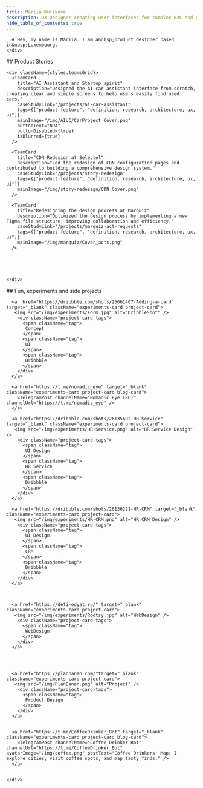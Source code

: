 ```yaml
---
title: Mariia Kulikova
description: UX Designer creating user interfaces for complex B2C and B2B products in AI, CloudTech, E-com and MarTech
hide_table_of_contents: true
---
```




<div className="container body">
  <section className="section" >
    <div className="bio"> 
     
      # Hey, my name is Mariia. I am a&nbsp;product designer based in&nbsp;Luxembourg. 
    </div>
  </section>


  <section className="section">
  ## Product Stories

    <div className={styles.teamsGrid}>
      <TeamCard
        title="AI Assistant and Startup spirit"
        description="Designed the AI car assistant interface from scratch, creating clear and simple screens to help users easily find used cars."
        caseStudyLink="/projects/ai-car-assistant"
        tags={["product feature", "definition, research, architecture, ux, ui"]}
        mainImage="/img/AIUC/CarProject_Cover.png"
        buttonText="NDA"
        buttonDisabled={true}
        isBlurred={true}
      />
      
      <TeamCard
        title="CDN Redesign at Selectel"
        description="Led the redesign of CDN configuration pages and contributed to building a comprehensive design system."
        caseStudyLink="/projects/story-redesign"
        tags={["product feature", "definition, research, architecture, ux, ui"]}
        mainImage="/img/story-redesign/CDN_Cover.png"
      />

      <TeamCard
        title="Redesigning the design process at Marquiz"
        description="Optimized the design process by implementing a new Figma file structure, improving collaboration and efficiency."
        caseStudyLink="/projects/marquiz-act-requests"
        tags={["product feature", "definition, research, architecture, ux, ui"]}
        mainImage="/img/marquiz/Cover_acts.png"
      />
     
      
     

     
    </div>
  </section>


  <section className="section experiments">
     ## Fun, experiments and side projects
    <div className="experiments-grid">
   
   
     
      <a  href="https://dribbble.com/shots/25661407-Adding-a-card" target="_blank" className="experiments-card project-card">
       <img src="/img/experiments/Form.jpg" alt="DribbleShot" />
        <div className="project-card-tags">
          <span className="tag">
           Concept
          </span>
          <span className="tag">
           UI
          </span>
          <span className="tag">
           Dribbble
          </span>
        </div>
      </a>

      <a href="https://t.me/nomadic_eye" target="_blank" className="experiments-card project-card blog-card">
        <TelegramPost channelName="Nomadic Eye (RU)" channelUrl="https://t.me/nomadic_eye" />
      </a>

      <a href="https://dribbble.com/shots/26135692-HR-Service" target="_blank" className="experiments-card project-card">
       <img src="/img/experiments/HR-Service.png" alt="HR Service Design" />
        <div className="project-card-tags">
          <span className="tag">
           UI Design
          </span>
          <span className="tag">
           HR Service
          </span>
          <span className="tag">
           Dribbble
          </span>
        </div>
      </a>

      <a href="https://dribbble.com/shots/26136221-HR-CRM" target="_blank" className="experiments-card project-card">
       <img src="/img/experiments/HR-CRM.png" alt="HR CRM Design" />
        <div className="project-card-tags">
          <span className="tag">
           UI Design
          </span>
          <span className="tag">
           CRM
          </span>
          <span className="tag">
           Dribbble
          </span>
        </div>
      </a>

     

      <a href="https://deti-edyat.ru/" target="_blank" className="experiments-card project-card">
       <img src="/img/experiments/Rootsy.jpg" alt="WebDesign" />
        <div className="project-card-tags">
          <span className="tag">
           WebDesign
          </span>
        </div>
      </a>




      <a href="https://planbanan.com/"target="_blank" className="experiments-card project-card">
       <img src="/img/PlanBanan.png" alt="Project" />
        <div className="project-card-tags">
          <span className="tag">
           Product Design
          </span>
        </div>
      </a>


      <a href="https://t.me/CoffeeDrinker_Bot" target="_blank" className="experiments-card project-card blog-card">
        <TelegramPost channelName="Coffee Drinker Bot" channelUrl="https://t.me/CoffeeDrinker_Bot" avatarImage="/img/coffee.png" postText="Coffee Drinkers' Map: I explore cities, visit coffee spots, and map tasty finds." />
      </a>

   
    </div>
  </section>
</div>
<Footer />